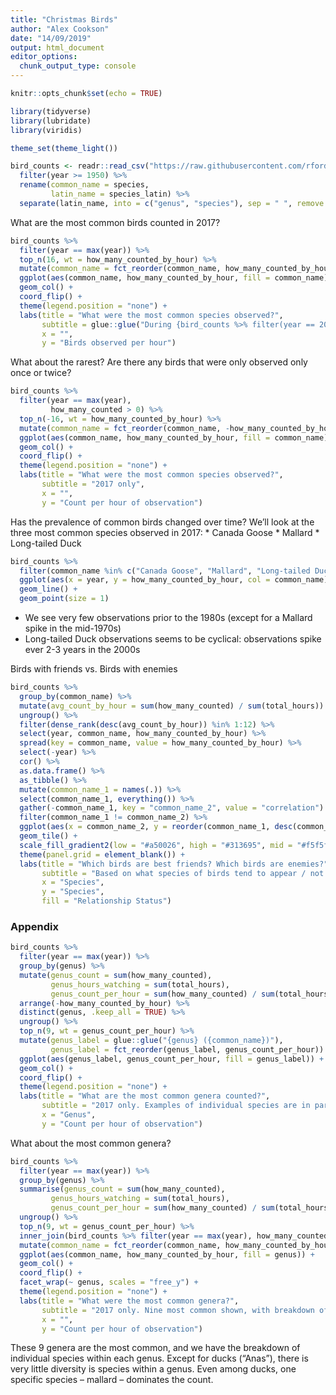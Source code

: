 ```yaml
---
title: "Christmas Birds"
author: "Alex Cookson"
date: "14/09/2019"
output: html_document
editor_options: 
  chunk_output_type: console
---
```


```r
knitr::opts_chunk$set(echo = TRUE)
```

```r
library(tidyverse)
library(lubridate)
library(viridis)

theme_set(theme_light())

bird_counts <- readr::read_csv("https://raw.githubusercontent.com/rfordatascience/tidytuesday/master/data/2019/2019-06-18/bird_counts.csv") %>%
  filter(year >= 1950) %>%
  rename(common_name = species,
         latin_name = species_latin) %>%
  separate(latin_name, into = c("genus", "species"), sep = " ", remove = FALSE)
```

What are the most common birds counted in 2017?

```r
bird_counts %>%
  filter(year == max(year)) %>%
  top_n(16, wt = how_many_counted_by_hour) %>%
  mutate(common_name = fct_reorder(common_name, how_many_counted_by_hour)) %>%
  ggplot(aes(common_name, how_many_counted_by_hour, fill = common_name)) +
  geom_col() +
  coord_flip() +
  theme(legend.position = "none") +
  labs(title = "What were the most common species observed?",
       subtitle = glue::glue("During {bird_counts %>% filter(year == 2017) %>% distinct(year, .keep_all = TRUE) %>% pull(total_hours)} hours of observation (2017 only)"),
       x = "",
       y = "Birds observed per hour")
```

What about the rarest? Are there any birds that were only observed only once or twice?

```r
bird_counts %>%
  filter(year == max(year),
         how_many_counted > 0) %>%
  top_n(-16, wt = how_many_counted_by_hour) %>%
  mutate(common_name = fct_reorder(common_name, -how_many_counted_by_hour)) %>%
  ggplot(aes(common_name, how_many_counted_by_hour, fill = common_name)) +
  geom_col() +
  coord_flip() +
  theme(legend.position = "none") +
  labs(title = "What were the most common species observed?",
       subtitle = "2017 only",
       x = "",
       y = "Count per hour of observation")
```

Has the prevalence of common birds changed over time? We'll look at the three most common species observed in 2017:
* Canada Goose
* Mallard
* Long-tailed Duck

```r
bird_counts %>%
  filter(common_name %in% c("Canada Goose", "Mallard", "Long-tailed Duck")) %>%
  ggplot(aes(x = year, y = how_many_counted_by_hour, col = common_name)) +
  geom_line() +
  geom_point(size = 1)
```

* We see very few observations prior to the 1980s (except for a Mallard spike in the mid-1970s)
* Long-tailed Duck observations seems to be cyclical: observations spike ever 2-3 years in the 2000s


Birds with friends vs. Birds with enemies

```r
bird_counts %>%
  group_by(common_name) %>%
  mutate(avg_count_by_hour = sum(how_many_counted) / sum(total_hours)) %>%
  ungroup() %>%
  filter(dense_rank(desc(avg_count_by_hour)) %in% 1:12) %>%
  select(year, common_name, how_many_counted_by_hour) %>%
  spread(key = common_name, value = how_many_counted_by_hour) %>%
  select(-year) %>%
  cor() %>%
  as.data.frame() %>%
  as_tibble() %>%
  mutate(common_name_1 = names(.)) %>%
  select(common_name_1, everything()) %>%
  gather(-common_name_1, key = "common_name_2", value = "correlation") %>%
  filter(common_name_1 != common_name_2) %>%
  ggplot(aes(x = common_name_2, y = reorder(common_name_1, desc(common_name_1)), fill = correlation)) +
  geom_tile() +
  scale_fill_gradient2(low = "#a50026", high = "#313695", mid = "#f5f5f5", breaks = c(-0.4, 0, 0.4, 0.8), labels = c("Enemies", "Neutral", "Acquaintances", "Best Friends")) +
  theme(panel.grid = element_blank()) +
  labs(title = "Which birds are best friends? Which birds are enemies?",
       subtitle = "Based on what species of birds tend to appear / not appear together (Christmas-time 1950-2017, near Hamilton)",
       x = "Species",
       y = "Species",
       fill = "Relationship Status")
```


### Appendix

```r
bird_counts %>%
  filter(year == max(year)) %>%
  group_by(genus) %>%
  mutate(genus_count = sum(how_many_counted),
         genus_hours_watching = sum(total_hours),
         genus_count_per_hour = sum(how_many_counted) / sum(total_hours)) %>%
  arrange(-how_many_counted_by_hour) %>%
  distinct(genus, .keep_all = TRUE) %>%
  ungroup() %>%
  top_n(9, wt = genus_count_per_hour) %>%
  mutate(genus_label = glue::glue("{genus} ({common_name})"),
         genus_label = fct_reorder(genus_label, genus_count_per_hour)) %>%
  ggplot(aes(genus_label, genus_count_per_hour, fill = genus_label)) +
  geom_col() +
  coord_flip() +
  theme(legend.position = "none") +
  labs(title = "What are the most common genera counted?",
       subtitle = "2017 only. Examples of individual species are in parentheses after the genus",
       x = "Genus",
       y = "Count per hour of observation")
```

What about the most common genera?

```r
bird_counts %>%
  filter(year == max(year)) %>%
  group_by(genus) %>%
  summarise(genus_count = sum(how_many_counted),
         genus_hours_watching = sum(total_hours),
         genus_count_per_hour = sum(how_many_counted) / sum(total_hours)) %>%
  ungroup() %>%
  top_n(9, wt = genus_count_per_hour) %>%
  inner_join(bird_counts %>% filter(year == max(year), how_many_counted != 0), by = "genus") %>%
  mutate(common_name = fct_reorder(common_name, how_many_counted_by_hour)) %>%
  ggplot(aes(common_name, how_many_counted_by_hour, fill = genus)) +
  geom_col() +
  coord_flip() +
  facet_wrap(~ genus, scales = "free_y") +
  theme(legend.position = "none") +
  labs(title = "What were the most common genera?",
       subtitle = "2017 only. Nine most common shown, with breakdown of individual species where applicable",
       x = "",
       y = "Count per hour of observation")
```

These 9 genera are the most common, and we have the breakdown of individual species within each genus. Except for ducks ("Anas"), there is very little diversity is species within a genus. Even among ducks, one specific species -- mallard -- dominates the count.

